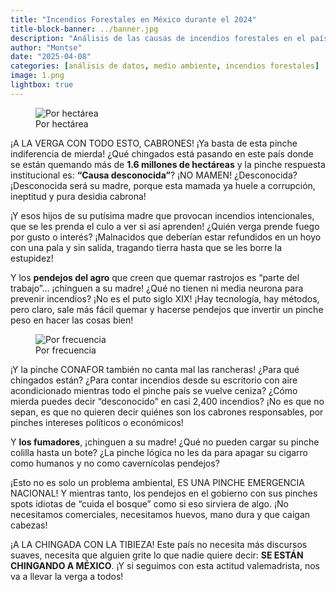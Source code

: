 ```yaml
---
title: "Incendios Forestales en México durante el 2024"
title-block-banner: ../banner.jpg
description: "Análisis de las causas de incendios forestales en el país durante el 2024."
author: "Montse"
date: "2025-04-08"
categories: [análisis de datos, medio ambiente, incendios forestales]
image: 1.png
lightbox: true
---
```


![Por hectárea](1.png){group="my-gallery"}

¡A LA VERGA CON TODO ESTO, CABRONES! ¡Ya basta de esta pinche indiferencia de mierda! ¿Qué chingados está pasando en este país donde se están quemando más de **1.6 millones de hectáreas** y la pinche respuesta institucional es: **“Causa desconocida”**? ¡NO MAMEN! ¿Desconocida? ¡Desconocida será su madre, porque esta mamada ya huele a corrupción, ineptitud y pura desidia cabrona!

¡Y esos hijos de su putísima madre que provocan incendios intencionales, que se les prenda el culo a ver si así aprenden! ¿Quién verga prende fuego por gusto o interés? ¡Malnacidos que deberían estar refundidos en un hoyo con una pala y sin salida, tragando tierra hasta que se les borre la estupidez!

Y los **pendejos del agro** que creen que quemar rastrojos es “parte del trabajo”... ¡chínguen a su madre! ¿Qué no tienen ni media neurona para prevenir incendios? ¡No es el puto siglo XIX! ¡Hay tecnología, hay métodos, pero claro, sale más fácil quemar y hacerse pendejos que invertir un pinche peso en hacer las cosas bien!

![Por frecuencia](2.png){group="my-gallery"}

¡Y la pinche CONAFOR también no canta mal las rancheras! ¿Para qué chingados están? ¿Para contar incendios desde su escritorio con aire acondicionado mientras todo el pinche país se vuelve ceniza? ¿Cómo mierda puedes decir “desconocido” en casi 2,400 incendios? ¡No es que no sepan, es que no quieren decir quiénes son los cabrones responsables, por pinches intereses políticos o económicos!

Y **los fumadores**, ¡chinguen a su madre! ¿Qué no pueden cargar su pinche colilla hasta un bote? ¿La pinche lógica no les da para apagar su cigarro como humanos y no como cavernícolas pendejos?

¡Esto no es solo un problema ambiental, ES UNA PINCHE EMERGENCIA NACIONAL! Y mientras tanto, los pendejos en el gobierno con sus pinches spots idiotas de “cuida el bosque” como si eso sirviera de algo. ¡No necesitamos comerciales, necesitamos huevos, mano dura y que caigan cabezas!

¡A LA CHINGADA CON LA TIBIEZA! Este país no necesita más discursos suaves, necesita que alguien grite lo que nadie quiere decir: **SE ESTÁN CHINGANDO A MÉXICO**. ¡Y si seguimos con esta actitud valemadrista, nos va a llevar la verga a todos!